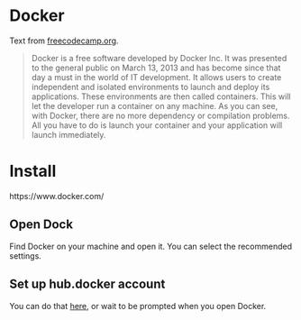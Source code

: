 # Docker

Text from [freecodecamp.org](https://www.freecodecamp.org/news/a-beginners-guide-to-docker-how-to-create-your-first-docker-application-cc03de9b639f/).

> Docker is a free software developed by Docker Inc. It was presented to the general public on March 13, 2013 and has become since that day a must in the world of IT development.
It allows users to create independent and isolated environments to launch and deploy its applications. These environments are then called containers.
This will let the developer run a container on any machine.
As you can see, with Docker, there are no more dependency or compilation problems. All you have to do is launch your container and your application will launch immediately.

# Install

https://www.docker.com/

## Open Dock

Find Docker on your machine and open it. You can select the recommended settings.

## Set up hub.docker account

You can do that [here](https://hub.docker.com/signup?auth_parameters=audience%3Dhttps%253A%252F%252Fhub.docker.com%26client_id%3DEuDxIQ7g0c9D75lvatTuvsT5V5BAjvwv%26code_challenge%3DDsxEsDSnT9gKBlerfXbXQBxeW0JzeF6V3Zeeyb4mX2Y%26code_challenge_method%3DS256%26redirect_uri%3Dhttps%253A%252F%252Fhub.docker.com%252Fauth%252Fdesktop%252Fredirect%26response_type%3Dcode%26scope%3Dopenid%2Bprofile%2Boffline_access%26state%3D-F91D_tXwDbrTk11L93eDjk3BTVN1TZHVAxZDMCqLl0), or wait to be prompted when you open Docker.
